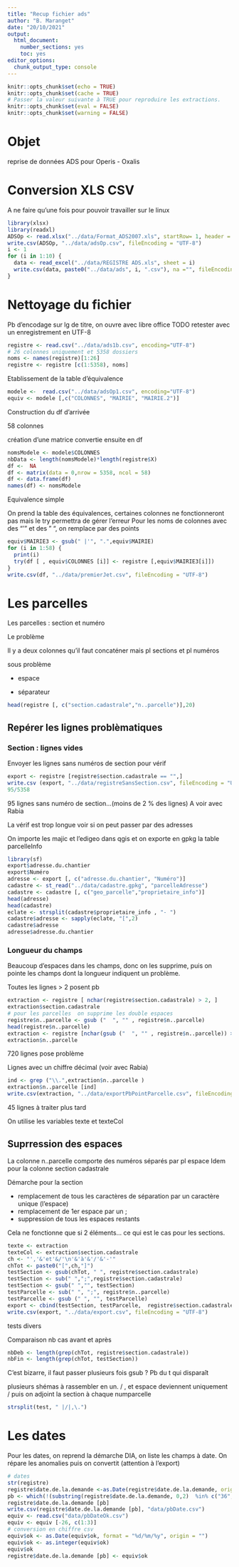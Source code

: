 ```yaml
---
title: "Recup fichier ads"
author: "B. Maranget"
date: "20/10/2021"
output: 
  html_document: 
    number_sections: yes
    toc: yes
editor_options: 
  chunk_output_type: console
---
```



```r
knitr::opts_chunk$set(echo = TRUE)
knitr::opts_chunk$set(cache = TRUE)
# Passer la valeur suivante à TRUE pour reproduire les extractions.
knitr::opts_chunk$set(eval = FALSE)
knitr::opts_chunk$set(warning = FALSE)
```


# Objet

reprise de données ADS pour Operis - Oxalis


# Conversion XLS CSV

A ne faire qu'une fois pour pouvoir travailler sur le linux

```r
library(xlsx)
library(readxl)
ADSOp <- read.xlsx("../data/Format_ADS2007.xls", startRow= 1, header = TRUE,sheetIndex = 1, encoding = "UTF-8")
write.csv(ADSOp, "../data/adsOp.csv", fileEncoding = "UTF-8")
i <- 1
for (i in 1:10) {
  data <- read_excel("../data/REGISTRE ADS.xls", sheet = i)
  write.csv(data, paste0("../data/ads", i, ".csv"), na ="", fileEncoding = "UTF-8")
}
```

# Nettoyage du fichier 

Pb d'encodage sur lg de titre, on ouvre avec libre office
TODO retester avec un enregistrement en UTF-8

```r
registre <- read.csv("../data/ads1b.csv", encoding="UTF-8")
# 26 colonnes uniquement et 5358 dossiers
noms <- names(registre)[1:26]
registre <- registre [c(1:5358), noms]
```

Etablissement de la table d'équivalence

```r
modele <-  read.csv("../data/adsOp1.csv", encoding="UTF-8")
equiv <- modele [,c("COLONNES", "MAIRIE", "MAIRIE.2")]
```

Construction du df d'arrivée

58 colonnes

création d'une matrice convertie ensuite en df

```r
nomsModele <- modele$COLONNES
nbData <- length(nomsModele)*length(registre$X)
df <-  NA
df <- matrix(data = 0,nrow = 5358, ncol = 58)
df <- data.frame(df)
names(df) <- nomsModele
```



Equivalence simple

On prend la table des équivalences, certaines colonnes ne fonctionneront pas mais
le try permettra de gérer l'erreur
Pour les noms de colonnes avec des "'" et des " ", on remplace par des points

```r
equiv$MAIRIE3 <- gsub(" |'", ".",equiv$MAIRIE)
for (i in 1:58) {
  print(i)
  try(df [ , equiv$COLONNES [i]] <- registre [,equiv$MAIRIE3[i]])
}
write.csv(df, "../data/premierJet.csv", fileEncoding = "UTF-8")
```

# Les parcelles

Les parcelles : section et numéro

Le problème

Il y a deux colonnes qu'il faut concaténer mais pl sections et pl numéros

sous problème

- espace

- séparateur

```r
head(registre [, c("section.cadastrale","n..parcelle")],20)
```

## Repérer les lignes problèmatiques

### Section : lignes vides

Envoyer les lignes sans numéros de section pour vérif

```r
export <- registre [registre$section.cadastrale == "",]
write.csv (export, "../data/registreSansSection.csv", fileEncoding = "UTF-8")
95/5358
```

95 lignes sans numéro de section...(moins de 2 % des lignes) A voir avec Rabia

La vérif est trop longue voir si on peut passer par des adresses

On importe les majic et l'edigeo dans qgis et on exporte en gpkg la table parcelleInfo



```r
library(sf)
export$adresse.du.chantier
export$Numéro
adresse <- export [, c("adresse.du.chantier", "Numéro")]
cadastre <- st_read("../data/cadastre.gpkg", "parcelleAdresse")
cadastre <- cadastre [, c("geo_parcelle","proprietaire_info")]
head(adresse)
head(cadastre)
eclate <- strsplit(cadastre$proprietaire_info , "- ")
cadastre$adresse <- sapply(eclate, "[",2)
cadastre$adresse
adresse$adresse.du.chantier
```



### Longueur du champs

Beaucoup d'espaces dans les champs, donc on les supprime, puis on pointe les champs
dont la longueur indiquent un problème.

Toutes les lignes > 2 posent pb

```r
extraction <- registre [ nchar(registre$section.cadastrale) > 2, ]
extraction$section.cadastrale
# pour les parcelles  on supprime les double espaces
registre$n..parcelle <- gsub ("  ", "" , registre$n..parcelle) 
head(registre$n..parcelle)
extraction <- registre [nchar(gsub ("  ", "" , registre$n..parcelle)) > 4, ]
extraction$n..parcelle
```

720 lignes pose problème

Lignes avec un chiffre décimal (voir avec Rabia)

```r
ind <- grep ("\\.",extraction$n..parcelle )
extraction$n..parcelle [ind]
write.csv(extraction, "../data/exportPbPointParcelle.csv", fileEncoding =  "UTF-8")
```

45 lignes à traiter plus tard

On utilise les variables texte et texteCol

## Suprression des espaces

La colonne n..parcelle comporte des numéros séparés par pl espace
Idem pour la colonne section cadastrale

Démarche pour la section

- remplacement de tous les caractères de séparation par un caractère unique (l'espace)
- remplacement de 1er espace par un ;
- suppression de tous les espaces restants


Cela ne fonctionne que si 2 éléments... ce qui est le cas pour les sections.

```r
texte <- extraction
texteCol <- extraction$section.cadastrale
ch <- "','&'et'&/'\n'&'à'&'/'&'-'"
chTot <- paste0("[",ch,"]")
testSection <- gsub(chTot, " ", registre$section.cadastrale)
testSection <- sub(" ",";",registre$section.cadastrale)
testSection <- gsub(" ","", testSection)
testParcelle <- sub(" ", ";", registre$n..parcelle)
testParcelle <- gsub (" ", "", testParcelle)
export <- cbind(testSection, testParcelle,  registre$section.cadastrale, registre$n..parcelle)
write.csv(export, "../data/export.csv", fileEncoding = "UTF-8")
```

tests divers

Comparaison nb cas avant et après

```r
nbDeb <- length(grep(chTot, registre$section.cadastrale))
nbFin <- length(grep(chTot, testSection))
```

C'est bizarre, il faut passer plusieurs fois gsub ? Pb du t qui disparaît


plusieurs shémas à rassembler en un. / , et espace deviennent uniquement /
puis on adjoint la section à chaque numparcelle

```r

strsplit(test, " |/|,\.")
```


# Les dates

Pour les dates, on reprend la démarche DIA, on liste les champs à date. 
On répare les anomalies puis on convertit (attention à l'export)

```r
# dates
str(registre)
registre$date.de.la.demande <-as.Date(registre$date.de.la.demande, origin = "1900-01-01")
pb <- which(!(substring(registre$date.de.la.demande, 0,2)  %in% c("36","37", "38","39", "40","41","42","43","44")))
registre$date.de.la.demande [pb]
write.csv(registre$date.de.la.demande [pb], "data/pbDate.csv")
equiv <- read.csv("data/pbDateOk.csv")
equiv <- equiv [-26, c(1:3)]
# conversion en chiffre csv
equiv$ok <- as.Date(equiv$ok, format = "%d/%m/%y", origin = "")
equiv$ok <- as.integer(equiv$ok)
equiv$ok
registre$date.de.la.demande [pb] <- equiv$ok
```
